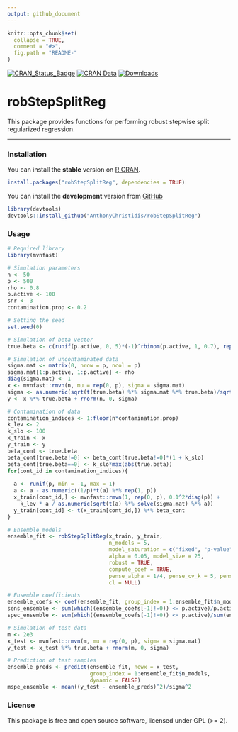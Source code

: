 ```yaml
---
output: github_document
---
```


```r
knitr::opts_chunk$set(
  collapse = TRUE,
  comment = "#>",
  fig.path = "README-"
)
```

[![CRAN\_Status\_Badge](http://www.r-pkg.org/badges/version/robStepSplitReg)](https://cran.r-project.org/package=robStepSplitReg)
[![CRAN Data](https://www.r-pkg.org/badges/last-release/robStepSplitReg)](https://cran.r-project.org/package=robStepSplitReg) 
[![Downloads](http://cranlogs.r-pkg.org/badges/robStepSplitReg)](https://cran.r-project.org/package=robStepSplitReg)

robStepSplitReg
================

This package provides functions for performing robust stepwise split regularized regression.

---------------------------------------------------------------------------------------------

### Installation

You can install the **stable** version on [R CRAN](https://cran.r-project.org/package=robStepSplitReg).

```r
install.packages("robStepSplitReg", dependencies = TRUE)
```

You can install the **development** version from [GitHub](https://github.com/AnthonyChristidis/robStepSplitReg)

``` r
library(devtools)
devtools::install_github("AnthonyChristidis/robStepSplitReg")
```

### Usage

``` r
# Required library
library(mvnfast)

# Simulation parameters
n <- 50
p <- 500
rho <- 0.8
p.active <- 100
snr <- 3
contamination.prop <- 0.2

# Setting the seed
set.seed(0)

# Simulation of beta vector
true.beta <- c(runif(p.active, 0, 5)*(-1)^rbinom(p.active, 1, 0.7), rep(0, p - p.active))

# Simulation of uncontaminated data 
sigma.mat <- matrix(0, nrow = p, ncol = p)
sigma.mat[1:p.active, 1:p.active] <- rho
diag(sigma.mat) <- 1
x <- mvnfast::rmvn(n, mu = rep(0, p), sigma = sigma.mat)
sigma <- as.numeric(sqrt(t(true.beta) %*% sigma.mat %*% true.beta)/sqrt(snr))
y <- x %*% true.beta + rnorm(n, 0, sigma)

# Contamination of data 
contamination_indices <- 1:floor(n*contamination.prop)
k_lev <- 2
k_slo <- 100
x_train <- x
y_train <- y
beta_cont <- true.beta
beta_cont[true.beta!=0] <- beta_cont[true.beta!=0]*(1 + k_slo)
beta_cont[true.beta==0] <- k_slo*max(abs(true.beta))
for(cont_id in contamination_indices){
  
  a <- runif(p, min = -1, max = 1)
  a <- a - as.numeric((1/p)*t(a) %*% rep(1, p))
  x_train[cont_id,] <- mvnfast::rmvn(1, rep(0, p), 0.1^2*diag(p)) + 
    k_lev * a / as.numeric(sqrt(t(a) %*% solve(sigma.mat) %*% a))
  y_train[cont_id] <- t(x_train[cont_id,]) %*% beta_cont
}

# Ensemble models
ensemble_fit <- robStepSplitReg(x_train, y_train,
                                n_models = 5,
                                model_saturation = c("fixed", "p-value")[1],
                                alpha = 0.05, model_size = 25,
                                robust = TRUE,
                                compute_coef = TRUE,
                                pense_alpha = 1/4, pense_cv_k = 5, pense_cv_repl = 1,
                                cl = NULL)

# Ensemble coefficients
ensemble_coefs <- coef(ensemble_fit, group_index = 1:ensemble_fit$n_models)
sens_ensemble <- sum(which((ensemble_coefs[-1]!=0)) <= p.active)/p.active
spec_ensemble <- sum(which((ensemble_coefs[-1]!=0)) <= p.active)/sum(ensemble_coefs[-1]!=0)

# Simulation of test data
m <- 2e3
x_test <- mvnfast::rmvn(m, mu = rep(0, p), sigma = sigma.mat)
y_test <- x_test %*% true.beta + rnorm(m, 0, sigma)

# Prediction of test samples
ensemble_preds <- predict(ensemble_fit, newx = x_test, 
                          group_index = 1:ensemble_fit$n_models,
                          dynamic = FALSE)
mspe_ensemble <- mean((y_test - ensemble_preds)^2)/sigma^2
```

### License

This package is free and open source software, licensed under GPL (&gt;= 2).

